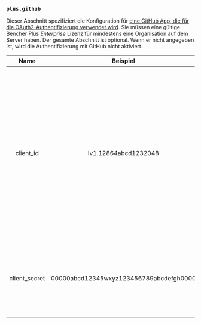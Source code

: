 ### `plus.github`

Dieser Abschnitt spezifiziert die Konfiguration für [eine GitHub App, die für die OAuth2-Authentifizierung verwendet wird](/de/docs/how-to/github-app/).
Sie müssen eine gültige Bencher Plus _Enterprise_ Lizenz für mindestens eine Organisation auf dem Server haben.
Der gesamte Abschnitt ist optional.
Wenn er nicht angegeben ist, wird die Authentifizierung mit GitHub nicht aktiviert.

|     Name      |                Beispiel                 | Standard | Erforderlich |                                                                                                                                                                                                                   Beschreibung                                                                                                                                                                                                                   |
| :-----------: | :-------------------------------------: | :------: | :----------: | :----------------------------------------------------------------------------------------------------------------------------------------------------------------------------------------------------------------------------------------------------------------------------------------------------------------------------------------------------------------------------------------------------------------------------------------------: |
|   client_id   |          Iv1.12864abcd1232048           |   ---    |      Ja      | Gibt die Client-ID für Ihre GitHub App an. Die Client-ID unterscheidet sich von der App-ID. Sie können die Client-ID auf der Einstellungsseite für Ihre App finden. Weitere Informationen zur Navigation zur Einstellungsseite für Ihre GitHub App finden Sie unter [Ändern einer GitHub App-Registrierung](https://docs.github.com/de/apps/maintaining-github-apps/modifying-a-github-app-registration#navigating-to-your-github-app-settings). |
| client_secret | 00000abcd12345wxyz123456789abcdefgh0000 |   ---    |      Ja      |                                                                                                                                                           Das Client-Geheimnis für Ihre GitHub App. Sie können ein Client-Geheimnis auf der Einstellungsseite für Ihre App generieren.                                                                                                                                                           |


